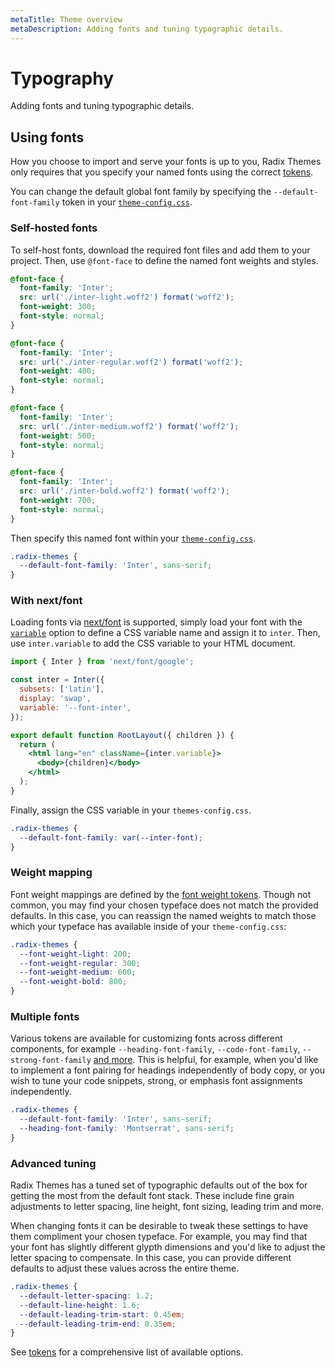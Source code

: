 ```yaml
---
metaTitle: Theme overview
metaDescription: Adding fonts and tuning typographic details.
---
```


# Typography

<Description>Adding fonts and tuning typographic details.</Description>

## Using fonts

How you choose to import and serve your fonts is up to you, Radix Themes only requires that you specify your named fonts using the correct [tokens](/themes/docs/theme/tokens#typography).

You can change the default global font family by specifying the `--default-font-family` token in your [`theme-config.css`](/themes/docs/theme/tokens#modifying-tokens).

### Self-hosted fonts

To self-host fonts, download the required font files and add them to your project. Then, use `@font-face` to define the named font weights and styles.

```css
@font-face {
  font-family: 'Inter';
  src: url('./inter-light.woff2') format('woff2');
  font-weight: 300;
  font-style: normal;
}

@font-face {
  font-family: 'Inter';
  src: url('./inter-regular.woff2') format('woff2');
  font-weight: 400;
  font-style: normal;
}

@font-face {
  font-family: 'Inter';
  src: url('./inter-medium.woff2') format('woff2');
  font-weight: 500;
  font-style: normal;
}

@font-face {
  font-family: 'Inter';
  src: url('./inter-bold.woff2') format('woff2');
  font-weight: 700;
  font-style: normal;
}
```

Then specify this named font within your [`theme-config.css`](/themes/docs/theme/tokens#modifying-tokens).

```css
.radix-themes {
  --default-font-family: 'Inter', sans-serif;
}
```

### With next/font

Loading fonts via [next/font](https://nextjs.org/docs/app/api-reference/components/font) is supported, simply load your font with the [`variable`](https://nextjs.org/docs/app/api-reference/components/font#variable) option to define a CSS variable name and assign it to `inter`. Then, use `inter.variable` to add the CSS variable to your HTML document.

```jsx
import { Inter } from 'next/font/google';

const inter = Inter({
  subsets: ['latin'],
  display: 'swap',
  variable: '--font-inter',
});

export default function RootLayout({ children }) {
  return (
    <html lang="en" className={inter.variable}>
      <body>{children}</body>
    </html>
  );
}
```

Finally, assign the CSS variable in your `themes-config.css`.

```css
.radix-themes {
  --default-font-family: var(--inter-font);
}
```

### Weight mapping

Font weight mappings are defined by the [font weight tokens](/themes/docs/theme/tokens#font-weight). Though not common, you may find your chosen typeface does not match the provided defaults. In this case, you can reassign the named weights to match those which your typeface has available inside of your `theme-config.css`:

```css
.radix-themes {
  --font-weight-light: 200;
  --font-weight-regular: 300;
  --font-weight-medium: 600;
  --font-weight-bold: 800;
}
```

### Multiple fonts

Various tokens are available for customizing fonts across different components, for example `--heading-font-family`, `--code-font-family`, `--strong-font-family` [and more](/themes/docs/theme/tokens#advanced-settings). This is helpful, for example, when you'd like to implement a font pairing for headings independently of body copy, or you wish to tune your code snippets, strong, or emphasis font assignments independently.

```css
.radix-themes {
  --default-font-family: 'Inter', sans-serif;
  --heading-font-family: 'Montserrat', sans-serif;
}
```

### Advanced tuning

Radix Themes has a tuned set of typographic defaults out of the box for getting the most from the default font stack. These include fine grain adjustments to letter spacing, line height, font sizing, leading trim and more.

When changing fonts it can be desirable to tweak these settings to have them compliment your chosen typeface. For example, you may find that your font has slightly different glypth dimensions and you'd like to adjust the letter spacing to compensate. In this case, you can provide different defaults to adjust these values across the entire theme.

```css
.radix-themes {
  --default-letter-spacing: 1.2;
  --default-line-height: 1.6;
  --default-leading-trim-start: 0.45em;
  --default-leading-trim-end: 0.35em;
}
```

See [tokens](/themes/docs/theme/tokens#typography) for a comprehensive list of available options.
